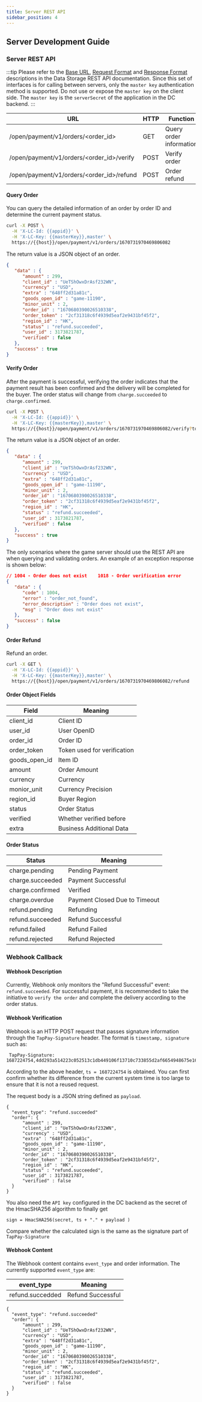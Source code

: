 ```yaml
---
title: Server REST API
sidebar_position: 4
---
```


<head>
  <meta name="robots" content="noindex" />
</head>

## Server Development Guide
### Server REST API

:::tip
Please refer to the [Base URL](/sdk/storage/guide/rest/#base-url), [Request Format](/sdk/storage/guide/rest/#request-format) and [Response Format](/sdk/storage/guide/rest/#response-format) descriptions in the Data Storage REST API documentation. Since this set of interfaces is for calling between servers, only the `master key` authentication method is supported. Do not use or expose the `master key` on the client side. The `master key` is the `serverSecret` of the application in the DC backend.
:::

|URL                                                 |HTTP    |Function                             | 
|----------------------------------------------------|--------|--------------------------------|
|/open/payment/v1/orders/<order_id>            |GET     | Query order information                     | 
|/open/payment/v1/orders/<order_id>/verify     |POST    | Verify order                        |
|/open/payment/v1/orders/<order_id>/refund     |POST    | Order refund                        | 

#### Query Order

You can query the detailed information of an order by order ID and determine the current payment status.

```sh
curl -X POST \
  -H 'X-LC-Id: {{appid}}' \
  -H 'X-LC-Key: {{masterKey}},master' \
  https://{{host}}/open/payment/v1/orders/1670731970469806082
```

The return value is a JSON object of an order. 

```json
{
   "data" : {
      "amount" : 299,
      "client_id" : "UeTShOwxDrAsf232WN",
      "currency" : "USD",
      "extra" : "648ff2d31a81c",
      "goods_open_id" : "game-11190",
      "minor_unit" : 2,
      "order_id" : "1670680390026510338",
      "order_token" : "2cf31318c6f4939d5eaf2e9431bf45f2",
      "region_id" : "HK",
      "status" : "refund.succeeded",
      "user_id" : 3173821787,
      "verified" : false
   },
   "success" : true
}
```

#### Verify Order
After the payment is successful, verifying the order indicates that the payment result has been confirmed and the delivery will be completed for the buyer. The order status will change from `charge.succeeded` to `charge.confirmed`.

```sh
curl -X POST \
  -H 'X-LC-Id: {{appid}}' \
  -H 'X-LC-Key: {{masterKey}},master' \
  https://{{host}}/open/payment/v1/orders/1670731970469806082/verify?token=2cf31318c6f4939d5eaf2e9431bf45f2
```

The return value is a JSON object of an order. 

```json
{
   "data" : {
      "amount" : 299,
      "client_id" : "UeTShOwxDrAsf232WN",
      "currency" : "USD",
      "extra" : "648ff2d31a81c",
      "goods_open_id" : "game-11190",
      "minor_unit" : 2,
      "order_id" : "1670680390026510338",
      "order_token" : "2cf31318c6f4939d5eaf2e9431bf45f2",
      "region_id" : "HK",
      "status" : "refund.succeeded",
      "user_id" : 3173821787,
      "verified" : false
   },
   "success" : true
}
```

The only scenarios where the game server should use the REST API are when querying and validating orders. An example of an exception response is shown below:

```json 
// 1004 - Order does not exist    1018 - Order verification error
{
   "data" : {
      "code" : 1004,
      "error" : "order_not_found",
      "error_description" : "Order does not exist",
      "msg" : "Order does not exist"
   },
   "success" : false
}
```

#### Order Refund
Refund an order. 

```sh
curl -X GET \
  -H 'X-LC-Id: {{appid}}' \
  -H 'X-LC-Key: {{masterKey}},master' \
  https://{{host}}/open/payment/v1/orders/1670731970469806082/refund
```

#### Order Object Fields 

|Field                 | Meaning          | 
|--------------------|---------------|
|client_id           |Client ID      | 
|user_id             |User OpenID    | 
|order_id            |Order ID       |
|order_token         |Token used for verification |
|goods\_open\_id     |Item ID         |
|amount              |Order Amount         | 
|currency            |Currency            | 
|monior_unit         |Currency Precision         | 
|region_id           |Buyer Region         |
|status              |Order Status         | 
|verified            |Whether verified before |
|extra               |Business Additional Data      |

#### Order Status

|Status                | Meaning            |
|-------------------|-----------------| 
|charge.pending     | Pending Payment           | 
|charge.succeeded   | Payment Successful         |
|charge.confirmed   | Verified           | 
|charge.overdue     | Payment Closed Due to Timeout       | 
|refund.pending     | Refunding           | 
|refund.succeeded   | Refund Successful         |
|refund.failed      | Refund Failed         |
|refund.rejected    | Refund Rejected       |

### Webhook Callback

#### Webhook Description

Currently, Webhook only monitors the "Refund Successful" event: `refund.succeeded`. For successful payment, it is recommended to take the initiative to `verify the order` and complete the delivery according to the order status.

#### Webhook Verification 

Webhook is an HTTP POST request that passes signature information through the `TapPay-Signature` header. The format is `timestamp, signature` such as: 
 
```
 TapPay-Signature: 1687224754,4dd293a514223c052513c1db449106f13710c733855d2af6654948675e1624e7
 ```

According to the above header, `ts = 1687224754` is obtained. You can first confirm whether its difference from the current system time is too large to ensure that it is not a reused request.

The request body is a JSON string defined as `payload`.

```
{
  "event_type": "refund.succeeded"
  "order": {      
      "amount" : 299,
      "client_id" : "UeTShOwxDrAsf232WN",
      "currency" : "USD",
      "extra" : "648ff2d31a81c",
      "goods_open_id" : "game-11190",
      "minor_unit" : 2,
      "order_id" : "1670680390026510338",
      "order_token" : "2cf31318c6f4939d5eaf2e9431bf45f2",
      "region_id" : "HK",
      "status" : "refund.succeeded",
      "user_id" : 3173821787,
      "verified" : false
  }
}
```

You also need the `API key` configured in the DC backend as the secret of the HmacSHA256 algorithm to finally get

```
sign = HmacSHA256(secret, ts + "." + payload ) 
```

Compare whether the calculated sign is the same as the signature part of `TapPay-Signature`

#### Webhook Content

The Webhook content contains `event_type` and order information. The currently supported `event_type` are:

| event_type       | Meaning     |
|------------------|---------| 
| refund.succedded | Refund Successful | 


```
{
  "event_type": "refund.succeeded"
  "order": {      
      "amount" : 299,
      "client_id" : "UeTShOwxDrAsf232WN",
      "currency" : "USD",
      "extra" : "648ff2d31a81c",
      "goods_open_id" : "game-11190",
      "minor_unit" : 2,
      "order_id" : "1670680390026510338",
      "order_token" : "2cf31318c6f4939d5eaf2e9431bf45f2",
      "region_id" : "HK",
      "status" : "refund.succeeded",
      "user_id" : 3173821787,
      "verified" : false
  }
}
```
